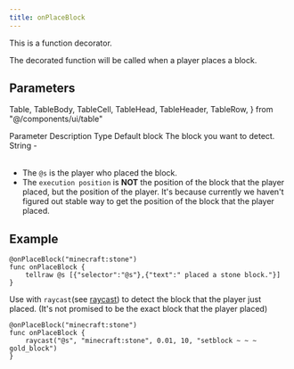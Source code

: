 ```yaml
---
title: onPlaceBlock
---
```


This is a function decorator.

The decorated function will be called when a player places a block.

## Parameters

  Table,
  TableBody,
  TableCell,
  TableHead,
  TableHeader,
  TableRow,
} from "@/components/ui/table"

<Table>
  <TableHeader>
    <TableRow>
      <TableHead>Parameter</TableHead>
      <TableHead>Description</TableHead>
      <TableHead>Type</TableHead>
      <TableHead>Default</TableHead>
    </TableRow>
  </TableHeader>
  <TableBody>
    <TableRow>
      <TableCell>block</TableCell>
      <TableCell>The block you want to detect.</TableCell>
      <TableCell>String</TableCell>
      <TableCell>-</TableCell>
    </TableRow>
  </TableBody>
</Table>

- The `@s` is the player who placed the block.
- The `execution position` is **NOT** the position of the block that the player placed, but the position of the player. It's because currently we haven't figured out stable way to get the position of the block that the player placed.

## Example

```
@onPlaceBlock("minecraft:stone")
func onPlaceBlock {
    tellraw @s [{"selector":"@s"},{"text":" placed a stone block."}]
}
```

Use with `raycast`(see [raycast](/docs/api/function/raycast)) to detect the block that the player just placed. (It's not promised to be the exact block that the player placed)

```
@onPlaceBlock("minecraft:stone")
func onPlaceBlock {
    raycast("@s", "minecraft:stone", 0.01, 10, "setblock ~ ~ ~ gold_block")
}
```